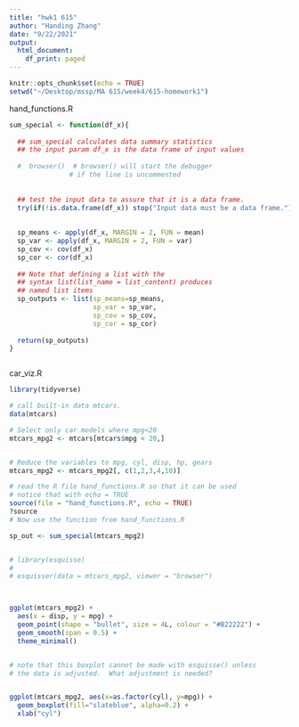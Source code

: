 ```yaml
---
title: "hwk1 615"
author: "Handing Zhang"
date: "9/22/2021"
output:
  html_document:
    df_print: paged
---
```


```r
knitr::opts_chunk$set(echo = TRUE)
setwd("~/Desktop/mssp/MA 615/week4/615-homework1")
```



hand_functions.R
```r


sum_special <- function(df_x){
  
  ## sum_special calculates data summary statistics
  ## the input param df_x is the data frame of input values
  
  #  browser()  # browser() will start the debugger
               # if the line is uncommented
  
  
  ## test the input data to assure that it is a data frame.
  try(if(!is.data.frame(df_x)) stop("Input data must be a data frame."))
  
  
  sp_means <- apply(df_x, MARGIN = 2, FUN = mean)
  sp_var <- apply(df_x, MARGIN = 2, FUN = var)
  sp_cov <- cov(df_x)
  sp_cor <- cor(df_x)
  
  ## Note that defining a list with the 
  ## syntax list(list_name = list_content) produces
  ## named list items
  sp_outputs <- list(sp_means=sp_means, 
                     sp_var = sp_var, 
                     sp_cov = sp_cov, 
                     sp_cor = sp_cor)
  
  return(sp_outputs)
}



```



car_viz.R
```r

library(tidyverse)

# call built-in data mtcars.
data(mtcars)

# Select only car models where mpg<20
mtcars_mpg2 <- mtcars[mtcars$mpg < 20,]


# Reduce the variables to mpg, cyl, disp, hp, gears
mtcars_mpg2 <- mtcars_mpg2[, c(1,2,3,4,10)]

# read the R file hand_functions.R so that it can be used
# notice that with echo = TRUE 
source(file = "hand_functions.R", echo = TRUE)
?source
# Now use the function from hand_functions.R

sp_out <- sum_special(mtcars_mpg2)


# library(esquisse)
# 
# esquisser(data = mtcars_mpg2, viewer = "browser")



ggplot(mtcars_mpg2) +
  aes(x = disp, y = mpg) +
  geom_point(shape = "bullet", size = 4L, colour = "#B22222") +
  geom_smooth(span = 0.5) +
  theme_minimal()


# note that this boxplot cannot be made with esquisse() unless
# the data is adjusted.  What adjustment is needed?


ggplot(mtcars_mpg2, aes(x=as.factor(cyl), y=mpg)) + 
  geom_boxplot(fill="slateblue", alpha=0.2) + 
  xlab("cyl")




```

